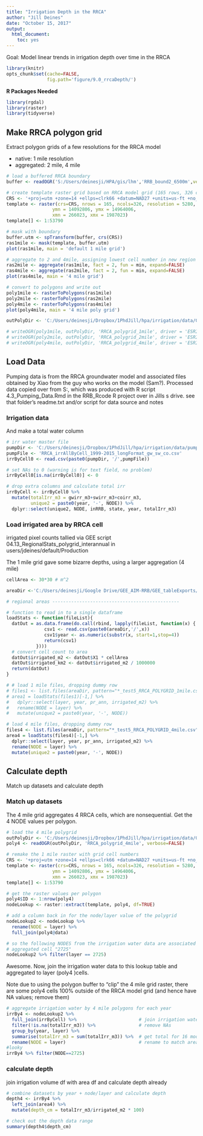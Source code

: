 ```yaml
---
title: "Irrigation Depth in the RRCA"
author: "Jill Deines"
date: "October 15, 2017"
output:
  html_document:
    toc: yes
---
```


Goal: Model linear trends in irrigation depth over time in the RRCA

```r
library(knitr)
opts_chunk$set(cache=FALSE, 
               fig.path='figure/9.0_rrcaDepth/')
```

**R Packages Needed**

```r
library(rgdal)
library(raster)
library(tidyverse)
```

## Make RRCA polygon grid
Extract polygon grids of a few resolutions for the RRCA model

* native: 1 mile resolution
* aggregated: 2 mile, 4 mile


```r
# load a buffered RRCA boundary
buffer <- readOGR('S:/Users/deinesji/HPA/gis/lhm','RRB_bound2_6500m',verbose=F)

# create template raster grid based on RRCA model grid (165 rows, 326 columns)    
CRS <- '+proj=utm +zone=14 +ellps=clrk66 +datum=NAD27 +units=us-ft +no_defs'
template <- raster(crs=CRS, nrows = 165, ncols=326, resolution = 5280,
                 ymn = 14092806, ymx = 14964006, 
                 xmn = 266023, xmx = 1987023)
template[] <- 1:53790 

# mask with boundary 
buffer.utm <- spTransform(buffer, crs(CRS))
ras1mile <- mask(template, buffer.utm)
plot(ras1mile, main = 'default 1 mile grid')

# aggregate to 2 and 4mile, assigning lowest cell number in new region
ras2mile <- aggregate(ras1mile, fact = 2, fun = min, expand=FALSE)
ras4mile <- aggregate(ras2mile, fact = 2, fun = min, expand=FALSE)
plot(ras4mile, main = '4 mile grid')

# convert to polygons and write out
poly1mile <- rasterToPolygons(ras1mile)
poly2mile <- rasterToPolygons(ras2mile)
poly4mile <- rasterToPolygons(ras4mile)
plot(poly4mile, main = '4 mile poly grid')

outPolyDir <- 'C:/Users/deinesji/Dropbox/1PhdJill/hpa/irrigation/data/GIS/kml/FINAL_BOUNDARIES'

# writeOGR(poly1mile, outPolyDir, 'RRCA_polygrid_1mile', driver = 'ESRI Shapefile')
# writeOGR(poly2mile, outPolyDir, 'RRCA_polygrid_2mile', driver = 'ESRI Shapefile')
# writeOGR(poly4mile, outPolyDir, 'RRCA_polygrid_4mile', driver = 'ESRI Shapefile')
```

## Load Data
Pumping data is from the RRCA groundwater model and associated files obtained by Xiao from the guy who works on the model (Sam?). Processed data copied over from S:\Users\deinesji\HPA\gis\Wells\PumpingByGridCell, 
which was produced with R script 4.3_Pumping_Data.Rmd in the RRB_Rcode R project over
in Jills s drive. see that folder's readme.txt and/or script for data source and notes

### Irrigation data
And make a total water column

```r
# irr water master file
pumpDir <- 'C:/Users/deinesji/Dropbox/1PhdJill/hpa/irrigation/data/pumping'
pumpFile <- 'RRCA_irrAllByCell_1999-2015_longFormat_gw_sw_co.csv'
irrByCell0 <- read.csv(paste0(pumpDir, '/',pumpFile))

# set NAs to 0 (warning is for text field, no problem)
irrByCell0[is.na(irrByCell0)] <- 0

# drop extra columns and calculate total irr
irrByCell <- irrByCell0 %>%
  mutate(totalIrr_m3 = gwirr_m3+swirr_m3+coirr_m3,
         unique2 = paste0(year, '-', NODE)) %>%
  dplyr::select(unique2, NODE, inRRB, state, year, totalIrr_m3) 
```

### Load irrigated area by RRCA cell
irrigated pixel counts tallied via GEE script 04.13_RegionalStats_polygrid_interannual in users/jdeines/default/Production

The 1 mile grid gave some bizarre depths, using a larger aggregation (4 mile)

```r
cellArea <- 30*30 # m^2

areaDir <-'C:/Users/deinesji/Google Drive/GEE_AIM-RRB/GEE_tableExports/RRB_test5_regional_county_Stats'

# regional areas -----------------------------------------------

# function to read in to a single dataframe
loadStats <- function(fileList){
  datOut = as.data.frame(do.call(rbind, lapply(fileList, function(x) {
              csv1 <- read.csv(paste0(areaDir,'/',x))
              csv1$year <- as.numeric(substr(x, start=1,stop=4))
              return(csv1)
           })))  
  # convert cell count to area
  datOut$irrigated_m2 <- datOut$X1 * cellArea
  datOut$irrigated_km2 <- datOut$irrigated_m2 / 1000000
  return(datOut)
}

# # load 1 mile files, dropping dummy row
# files1 <- list.files(areaDir, pattern="*_test5_RRCA_POLYGRID_1mile.csv")
# area1 = loadStats(files1)[-1,] %>%
#   dplyr::select(layer, year, pr_ann, irrigated_m2) %>%
#   rename(NODE = layer) %>%
#   mutate(unique2 = paste0(year, '-', NODE))

# load 4 mile files, dropping dummy row
files4 <- list.files(areaDir, pattern="*_test5_RRCA_POLYGRID_4mile.csv")
area4 = loadStats(files4)[-1,] %>%
  dplyr::select(layer, year, pr_ann, irrigated_m2) %>%
  rename(NODE = layer) %>%
  mutate(unique2 = paste0(year, '-', NODE))
```

## Calculate depth
Match up datasets and calculate depth

### Match up datasets
The 4 mile grid aggregates 4 RRCA cells, which are nonsequential. Get the 4 NODE values per polygon.

```r
# load the 4 mile polygrid
outPolyDir <- 'C:/Users/deinesji/Dropbox/1PhdJill/hpa/irrigation/data/GIS/kml/FINAL_BOUNDARIES'
poly4 <- readOGR(outPolyDir, 'RRCA_polygrid_4mile', verbose=FALSE)

# remake the 1 mile raster with grid cell numbers
CRS <- '+proj=utm +zone=14 +ellps=clrk66 +datum=NAD27 +units=us-ft +no_defs'
template <- raster(crs=CRS, nrows = 165, ncols=326, resolution = 5280,
                 ymn = 14092806, ymx = 14964006, 
                 xmn = 266023, xmx = 1987023)
template[] <- 1:53790 

# get the raster values per polygon
poly4$ID <- 1:nrow(poly4)
nodeLookup <- raster::extract(template, poly4, df=TRUE)

# add a column back in for the node/layer value of the polygrid 
nodeLookup2 <- nodeLookup %>%
  rename(NODE = layer) %>%
  full_join(poly4@data)

# so the following NODES from the irrigation water data are associated with 
# aggregated cell "2725"
nodeLookup2 %>% filter(layer == 2725)
```

Awesome. Now, join the irrigation water data to this lookup table and aggregated to layer (poly4 )cells.

Note due to using the polygon buffer to "clip" the 4 mile grid raster, there are some poly4 cells 100% outside of the RRCA model grid (and hence have NA values; remove them)

```r
# aggregate irrigation water by 4 mile polygons for each year
irrBy4 <- nodeLookup2 %>%
  full_join(irrByCell) %>%                       # join irrigation water dataset
  filter(!is.na(totalIrr_m3)) %>%                # remove NAs
  group_by(year, layer) %>%                      
  summarise(totalIrr_m3 = sum(totalIrr_m3)) %>%  # get total for 16 model cells
  rename(NODE = layer)                           # rename to match area df
#looky
irrBy4 %>% filter(NODE==2725)
```

### calculate depth
join irrigation volume df with area df and calculate depth already

```r
# combine datasets by year + node/layer and calculate depth
depth4 <- irrBy4 %>%
  left_join(area4) %>%
  mutate(depth_cm = totalIrr_m3/irrigated_m2 * 100) 

# check out the depth data range
summary(depth4$depth_cm)
```

